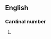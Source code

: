 ==English==

===Cardinal number===
{{infl|en|cardinal number}}

# {{obsolete spelling of|[[twenty]]}}